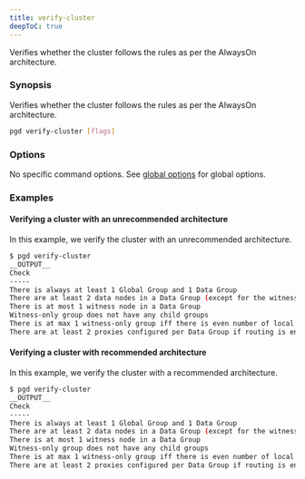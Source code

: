 ```yaml
---
title: verify-cluster
deepToC: true
---
```


Verifies whether the cluster follows the rules as per the AlwaysOn architecture.

### Synopsis

Verifies whether the cluster follows the rules as per the AlwaysOn architecture.

```sh
pgd verify-cluster [flags]
```

### Options

No specific command options. See [global options](../command_ref#global-options) for global options.

### Examples

#### Verifying a cluster with an unrecommended architecture

In this example, we verify the cluster with an unrecommended architecture.

```bash
$ pgd verify-cluster
__OUTPUT__
Check                                                                               Status   Groups
-----                                                                               ------   ------
There is always at least 1 Global Group and 1 Data Group                            Ok
There are at least 2 data nodes in a Data Group (except for the witness-only group) Critical group_b
There is at most 1 witness node in a Data Group                                     Warning  group_a
Witness-only group does not have any child groups                                   Ok
There is at max 1 witness-only group iff there is even number of local Data Groups  Warning  bdrgroup
There are at least 2 proxies configured per Data Group if routing is enabled        Warning  group_a, group_b
```

#### Verifying a cluster with recommended architecture

In this example, we verify the cluster with a recommended architecture.

```bash
$ pgd verify-cluster
__OUTPUT__
Check                                                                               Status Groups
-----                                                                               ------ ------
There is always at least 1 Global Group and 1 Data Group                            Ok
There are at least 2 data nodes in a Data Group (except for the witness-only group) Ok
There is at most 1 witness node in a Data Group                                     Ok
Witness-only group does not have any child groups                                   Ok
There is at max 1 witness-only group iff there is even number of local Data Groups  Ok
There are at least 2 proxies configured per Data Group if routing is enabled        Ok
```
